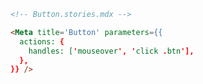 ```md
<!-- Button.stories.mdx -->

<Meta title='Button' parameters={{
  actions: {
    handles: ['mouseover', 'click .btn'],
  },
}} />
```